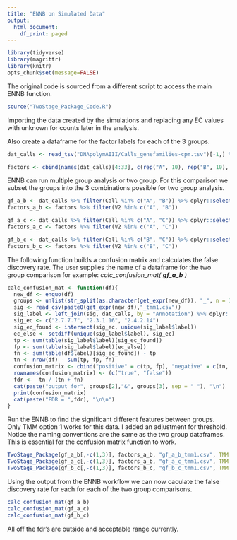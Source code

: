 ```yaml
---
title: "ENNB on Simulated Data"
output:
  html_document:
    df_print: paged
---
```



```r
library(tidyverse)
library(magrittr)
library(knitr)
opts_chunk$set(message=FALSE)
```

The original code is sourced from a different script to access the main ENNB function.
```r
source("TwoStage_Package_Code.R")
```

Importing the data created by the simulations and replacing any EC values with unknown for counts later in the analysis.

Also create a dataframe for the factor labels for each of the 3 groups.
```r
dat_calls <- read_tsv("DNApolymAIII/Calls_genefamilies-cpm.tsv")[-1,] %>% dplyr::select(1, Annotation = "EstID", label = "EstEC", 4:34) %>% replace_na(list(label = "unknown")) %>% as.data.frame 

factors <- cbind(names(dat_calls)[4:33], c(rep("A", 10), rep("B", 10), rep("C", 10))) %>% as.data.frame
```

ENNB can run multiple group analysis or two group.  For this comparison we subset the groups into the 3 combinations possible for two group analysis.
```r
gf_a_b <- dat_calls %>% filter(Call %in% c("A", "B")) %>% dplyr::select(1:23)
factors_a_b <- factors %>% filter(V2 %in% c("A", "B"))

gf_a_c <- dat_calls %>% filter(Call %in% c("A", "C")) %>% dplyr::select(1:12, 23:33)
factors_a_c <- factors %>% filter(V2 %in% c("A", "C"))

gf_b_c <- dat_calls %>% filter(Call %in% c("B", "C")) %>% dplyr::select(1:3, 13:32)
factors_b_c <- factors %>% filter(V2 %in% c("B", "C"))
```

The following function builds a confusion matrix and calculates the false discovery rate.  The user supplies the name of a dataframe for the two group comparison for example: *calc_confusion_mat( **gf_a_b** )*
```r
calc_confusion_mat <- function(df){
  new_df <- enquo(df)
  groups <- unlist(str_split(as.character(get_expr(new_df)), "_", n = 3))
  sig <- read_csv(paste0(get_expr(new_df),"_tmm1.csv"))
  sig_label <- left_join(sig, dat_calls, by = "Annotation") %>% dplyr::select(1:9)
  sig_ec <- c("2.7.7.7", "2.3.1.16", "2.4.2.14")
  sig_ec_found <- intersect(sig_ec, unique(sig_label$label))
  ec_else <- setdiff(unique(sig_label$label), sig_ec)
  tp <- sum(table(sig_label$label)[sig_ec_found])
  fp <- sum(table(sig_label$label)[ec_else])
  fn <- sum(table(df$label)[sig_ec_found]) - tp
  tn <- nrow(df) - sum(tp, fp, fn)
  confusion_matrix <- cbind("positive" = c(tp, fp), "negative" = c(tn, fn)) 
  rownames(confusion_matrix) <- (c("true", "false"))
  fdr <-  tn / (tn + fn)
  cat(paste("output for", groups[2],"&", groups[3], sep = " "), "\n")
  print(confusion_matrix)
  cat(paste("FDR = ",fdr), "\n\n")
}
```

Run the ENNB to find the significant different features between groups.  Only TMM option **1** works for this data.  I added an adjustment for threshold.  Notice the naming conventions are the same as the two group dataframes.  This is essential for the confusion matrix function to work.
```r
TwoStage_Package(gf_a_b[,-c(1,3)], factors_a_b, "gf_a_b_tmm1.csv", TMM.option = 1, threshold = .05)
TwoStage_Package(gf_a_c[,-c(1,3)], factors_a_b, "gf_a_c_tmm1.csv", TMM.option = 1, threshold = .05)
TwoStage_Package(gf_b_c[,-c(1,3)], factors_b_c, "gf_b_c_tmm1.csv", TMM.option = 1, threshold = .05)
```

Using the output from the ENNB workflow we can now caculate the false discovery rate for each for each of the two group comparisons.
```r
calc_confusion_mat(gf_a_b)
calc_confusion_mat(gf_a_c)
calc_confusion_mat(gf_b_c)
```

All off the fdr's are outside and acceptable range currently.
